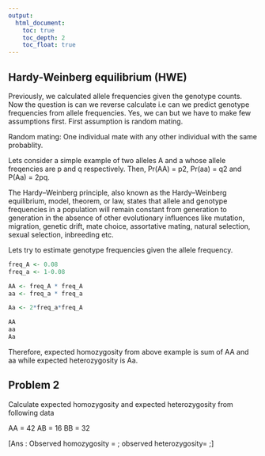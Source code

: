 ```yaml
---
output:
  html_document:
    toc: true
    toc_depth: 2
    toc_float: true
---
```



## **Hardy-Weinberg equilibrium (HWE)**

Previously, we calculated allele frequencies given the genotype counts. Now the question is can we reverse calculate i.e can we predict genotype frequencies from allele frequencies. Yes, we can but we have to make few assumptions first. First assumption is random mating. 

Random mating: One individual mate with any other individual with the same probablity.

Lets consider a simple example of two alleles A and a whose allele freqencies are p and q respectively. Then, Pr(AA) = p2, Pr(aa) = q2 and P(Aa) = 2pq.

The Hardy–Weinberg principle, also known as the Hardy–Weinberg equilibrium, model, theorem, or law, states that allele and genotype frequencies in a population will remain constant from generation to generation in the absence of other evolutionary influences like  mutation, migration, genetic drift, mate choice, assortative mating, natural selection, sexual selection, inbreeding etc.

Lets try to estimate genotype frequencies given the allele frequency.

```r

freq_A <- 0.08
freq_a <- 1-0.08

AA <- freq_A * freq_A
aa <- freq_a * freq_a

Aa <- 2*freq_a*freq_A

AA
aa
Aa
```

Therefore, expected homozygosity from above example is sum of AA and aa while expected heterozygosity is Aa.


## **Problem 2**
Calculate expected homozygosity and expected heterozygosity from following data

AA = 42
AB = 16
BB = 32

[Ans : Observed homozygosity = ;
observed heterozygosity= ;
]




